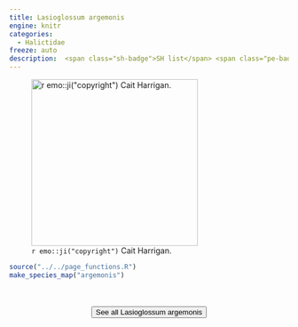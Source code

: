 ```yaml
---
title: Lasioglossum argemonis
engine: knitr
categories:
  - Halictidae
freeze: auto
description:  <span class="sh-badge">SH list</span> <span class="pe-badge">PM Evidence</span>
---
```

![`r emo::ji("copyright")` Cait Harrigan.](/files/no_bee.png){height=300}





```r
source("../../page_functions.R")
make_species_map("argemonis")
```
<br><br>
<center>


<a href="NA"><button type="button" class="btn btn-secondary">See all Lasioglossum argemonis <i class="fa-solid fa-arrow-up-right-from-square"></i> </button></a>
</center>
